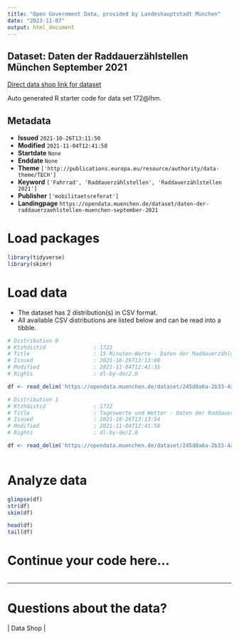 ```yaml
---
title: "Open Government Data, provided by Landeshauptstadt München"
date: "2023-11-07"
output: html_document
---
```


## Dataset: Daten der Raddauerzählstellen München September 2021

[Direct data shop link for dataset](https://opendata.muenchen.de/dataset/daten-der-raddauerzaehlstellen-muenchen-september-2021)

Auto generated R starter code for data set 172@lhm.

## Metadata

- **Issued** `2021-10-26T13:11:50`
- **Modified** `2021-11-04T12:41:58`
- **Startdate** `None`
- **Enddate** `None`
- **Theme** `['http://publications.europa.eu/resource/authority/data-theme/TECH']`
- **Keyword** `['Fahrrad', 'Raddauerzählstellen', 'Raddauerzählstellen 2021']`
- **Publisher** `['mobilitaetsreferat']`
- **Landingpage** `https://opendata.muenchen.de/dataset/daten-der-raddauerzaehlstellen-muenchen-september-2021`


# Load packages

```r

library(tidyverse)
library(skimr)

```

# Load data

-   The dataset has 2 distribution(s) in CSV format.
-   All available CSV distributions are listed below and can be read into a tibble.

```r

# Distribution 0
# Ktzhdistid               : 1721
# Title                    : 15 Minuten-Werte - Daten der Raddauerzählstellen München September 2021
# Issued                   : 2021-10-26T13:13:08
# Modified                 : 2021-11-04T12:41:35
# Rights                   : dl-by-de/2.0

df <- read_delim('https://opendata.muenchen.de/dataset/245d0a6a-2b33-4afa-95d4-4043e8d55eb2/resource/4cb7280b-003e-43fb-8fea-3eb4b165f1cf/download/rad_2021_09_15min.csv')

# Distribution 1
# Ktzhdistid               : 1722
# Title                    : Tageswerte und Wetter - Daten der Raddauerzählstellen München September 2021
# Issued                   : 2021-10-26T13:13:54
# Modified                 : 2021-11-04T12:41:58
# Rights                   : dl-by-de/2.0

df <- read_delim('https://opendata.muenchen.de/dataset/245d0a6a-2b33-4afa-95d4-4043e8d55eb2/resource/d5c8ea45-1400-4029-b957-8495d3ce1148/download/rad_2021_09_tage.csv')



```

# Analyze data

```r

glimpse(df)
str(df)
skim(df)

head(df)
tail(df)

```

# Continue your code here...

```r

```

------------------------------------------------------------------------

# Questions about the data?

 | Data Shop | 
